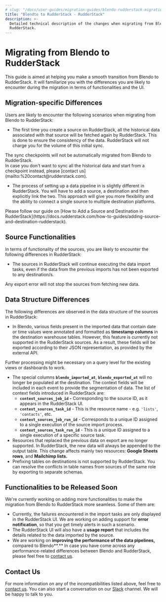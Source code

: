 ```yaml
---
# slug: "/docs/user-guides/migration-guides/blendo-rudderstack-migration"
title: "Blendto to RudderStack - RudderStack"
description: >-
  Detailed technical description of the changes when migrating from Blendo to
  RudderStack.
---
```


# Migrating from Blendo to RudderStack

This guide is aimed at helping you make a smooth transition from Blendo to RudderStack. It will familiarize you with the differences you are likely to encounter during the migration in terms of functionalities and the UI.

## Migration-specific Differences

Users are likely to encounter the following scenarios when migrating from Blendo to RudderStack:

- The first time you create a source on RudderStack, all the historical data associated with that source will be fetched again by RudderStack. This is done to ensure the consistency of the data. RudderStack will not charge you for the volume of this initial sync.

<div class="infoBlock">
The sync checkpoints will not be automatically migrated from Blendo to RudderStack.

</div>

<div class="successBlock">
  In case you don't want to sync all the historical data and start from a
  checkpoint instead, please [contact us](mailto:%20contact@rudderstack.com).
</div>

- The process of setting up a data pipeline in is slightly different in RudderStack. You will have to add a source, a destination and then explicitly link the two. This approach will give you more flexibility and the ability to connect a single source to multiple destination platforms.

<div class="infoBlock">
Please follow our guide on [How to Add a Source and Destination in RudderStack](https://docs.rudderstack.com/how-to-guides/adding-source-and-destination-rudderstack).

</div>

## Source Functionalities

In terms of functionality of the sources, you are likely to encounter the following differences in RudderStack:

- The sources in RudderStack will continue executing the data import tasks, even if the data from the previous imports has not been exported to any destination/s.

<div class="infoBlock">
Any export error will not stop the sources from fetching new data.

</div>

## Data Structure Differences

The following differences are observed in the data structure of the sources in RudderStack:

- In Blendo, various fields present in the imported data that contain date or time values were annotated and formatted as **timestamp columns** in the destination warehouse tables. However, this feature is currently not supported in the RudderStack sources. As a result, these fields will be exported according to their JSON representation, as provided by the external API.

<div class="warningBlock">
Further processing might be necessary on a query level for the existing views or dashboards to work.

</div>

- The special columns **`blendo_imported_at`**, **`blendo_exported_at`** will no longer be populated at the destination. The context fields will be included in each event to provide the segmentation of data. The list of context fields introduced in RudderStack are:
  - **`context_sources_job_id` -** Corresponding to the source ID, as it appears in the RudderStack UI.
  - **`context_sources_task_id`** - This is the resource name - e.g. `'lists'`, `'contacts'`, etc.
  - **`context_sources_job_run_id`** - Corresponds to a unique ID assigned to a single execution of the source import process.
  - **`context_sources_task_run_id`** - This is a unique ID assigned to a single execution of a specific source task.
- Resources that replaced the previous data on export are no longer supported. In RudderStack, the new data will always be appended to the output table. This change affects mainly two resources: **Google Sheets rows**, and **Mailchimp lists.**
- Prefixing tables on destinations is not supported by RudderStack. You can resolve the conflicts in table names from sources of the same role by exporting to separate schemas.

## Functionalities to be Released Soon

We're currently working on adding more functionalities to make the migration from Blendo to RudderStack more seamless. Some of them are:

- Currently, the failures encountered in the import tasks are only displayed in the RudderStack UI. We are working on adding support for **error notification**, so that you get timely alerts in such a scenario.
- The RudderStack UI will also have a **usage report** that includes the details related to the data imported by the source.
- We are working on **improving the performance of the data pipelines,** compared to Blendo**.** In case you have come across any performance-related differences between Blendo and RudderStack, please feel free to [contact us](mailto:%20contact@rudderstack.com).

## Contact Us

For more information on any of the incompatibilities listed above, feel free to [contact us](mailto:%20docs@rudderstack.com). You can also start a conversation on our [Slack](https://resources.rudderstack.com/join-rudderstack-slack) channel. We will be happy to talk to you.
